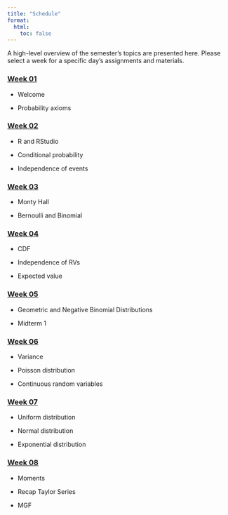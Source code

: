 ```yaml
---
title: "Schedule"
format: 
  html: 
    toc: false
---
```


A high-level overview of the semester's topics are presented here. Please select a week for a specific day's assignments and materials.

### [Week 01](weeks/week-01.qmd)

-   Welcome

-   Probability axioms

### [Week 02](weeks/week-02.qmd)

-   R and RStudio

-   Conditional probability

-   Independence of events

### [Week 03](weeks/week-03.qmd)

-   Monty Hall

-   Bernoulli and Binomial

### [Week 04](weeks/week-04.qmd)

-   CDF

-   Independence of RVs

-   Expected value

### [Week 05](weeks/week-05.qmd)

-   Geometric and Negative Binomial Distributions

-   Midterm 1

### [Week 06](weeks/week-06.qmd)

-   Variance

-   Poisson distribution

-   Continuous random variables

### [Week 07](weeks/week-07.qmd)

-   Uniform distribution

-   Normal distribution

-   Exponential distribution

### [Week 08](weeks/week-08.qmd)

-   Moments

-   Recap Taylor Series

-   MGF
